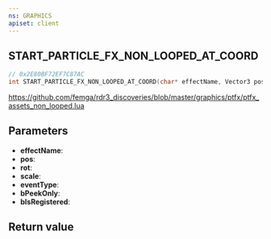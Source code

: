 ```yaml
---
ns: GRAPHICS
apiset: client
---
```

## START_PARTICLE_FX_NON_LOOPED_AT_COORD

```c
// 0x2E80BF72EF7C87AC
int START_PARTICLE_FX_NON_LOOPED_AT_COORD(char* effectName, Vector3 pos, Vector3 rot, float scale, int eventType, BOOL bPeekOnly, BOOL bIsRegistered);
```

https://github.com/femga/rdr3_discoveries/blob/master/graphics/ptfx/ptfx_assets_non_looped.lua

## Parameters
* **effectName**:
* **pos**:
* **rot**:
* **scale**:
* **eventType**:
* **bPeekOnly**:
* **bIsRegistered**:

## Return value